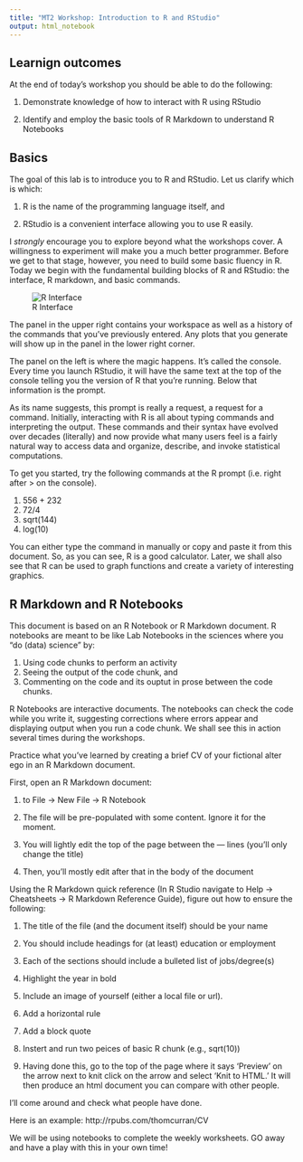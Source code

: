 ```yaml
---
title: "MT2 Workshop: Introduction to R and RStudio"
output: html_notebook
---
```


## Learnign outcomes

At the end of today’s workshop you should be able to do the following:

1. Demonstrate knowledge of how to interact with R using RStudio

2. Identify and employ the basic tools of R Markdown to understand R Notebooks

## Basics

The goal of this lab is to introduce you to R and RStudio. Let us clarify which is which:

1. R is the name of the programming language itself, and

2. RStudio is a convenient interface allowing you to use R easily.

I *strongly* encourage you to explore beyond what the workshops cover. A willingness to experiment will make you a much better programmer. Before we get to that stage, however, you need to build some basic fluency in R. Today we begin with the fundamental building blocks of R and RStudio: the interface, R markdown, and basic commands.

![R Interface](https://github.com/thomcurran/PB130/blob/master/Images/R%20Interface.png?raw=true)

The panel in the upper right contains your workspace as well as a history of the commands that you’ve previously entered. Any plots that you generate will show up in the panel in the lower right corner.

The panel on the left is where the magic happens.
It’s called the console. Every time you launch RStudio, it will have the same text at the top of the console telling you the version of R that you’re running.
Below that information is the prompt.

As its name suggests, this prompt is really a request, a request for a command. Initially, interacting with R is all about typing commands and interpreting the output. These commands and their syntax have evolved over decades (literally) and now provide what many users feel is a fairly natural way to access data and organize, describe, and invoke statistical computations.

To get you started, try the following commands at the R prompt (i.e. right after > on the console).

1. 556 + 232
2. 72/4
3. sqrt(144)
4. log(10)

You can either type the command in manually or copy and paste it from this document. So, as you can see, R is a good calculator. Later, we shall also see that R can be used to graph functions and create a variety of interesting graphics.

## R Markdown and R Notebooks

This document is based on an R Notebook or R Markdown document. R notebooks are meant to be like Lab Notebooks in the sciences where you “do (data) science" by:

1. Using code chunks to perform an activity
2. Seeing the output of the code chunk, and
3. Commenting on the code and its ouptut in prose between the code chunks.

R Notebooks are interactive documents. The notebooks can check the code while you write it, suggesting corrections where errors appear and displaying output when you run a code chunk. We shall see this in action several times during the workshops.

Practice what you’ve learned by creating a brief CV of your fictional alter ego in an R Markdown document.

First, open an R Markdown document:

1.  to File -> New File -> R Notebook

2. The file will be pre-populated with some content. Ignore it for the moment.

3. You will lightly edit the top of the page between the --- lines (you’ll only change the title) 

4. Then, you’ll mostly edit after that in the body of the document

Using the R Markdown quick reference (In R Studio navigate to Help -> Cheatsheets -> R Markdown Reference Guide), figure out how to ensure the following:

1. The title of the file (and the document itself) should be your name

2. You should include headings for (at least) education or employment

3. Each of the sections should include a bulleted list of jobs/degree(s)

4. Highlight the year in bold

5. Include an image of yourself (either a local file or url).

6. Add a horizontal rule

7. Add a block quote

8. Instert and run two peices of basic R chunk (e.g., sqrt(10))

9. Having done this, go to the top of the page where it says ‘Preview’ on the arrow next to knit click on the arrow and select ‘Knit to HTML.’ It will then produce an html document you can compare with other people.

I’ll come around and check what people have done.

Here is an example: http://rpubs.com/thomcurran/CV

We will be using notebooks to complete the weekly worksheets. GO away and have a play with this in your own time!